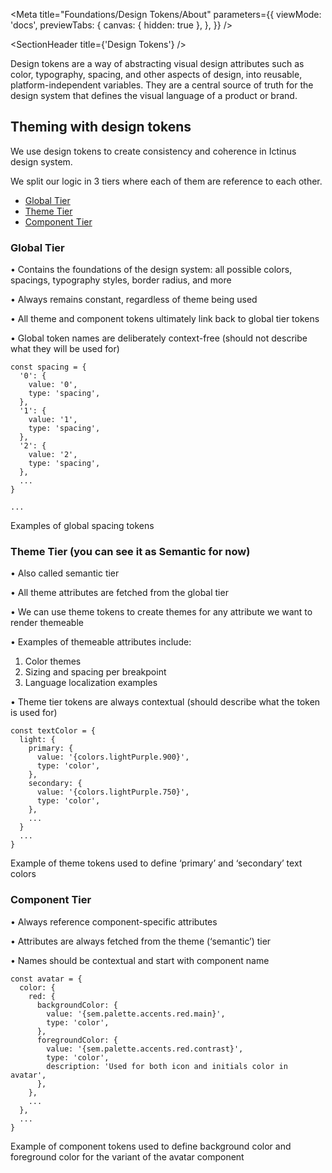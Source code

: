 
<Meta
  title="Foundations/Design Tokens/About"
  parameters={{
    viewMode: 'docs',
    previewTabs: {
      canvas: { hidden: true },
    },
  }}
/>

<SectionHeader title={'Design Tokens'} />

Design tokens are a way of abstracting visual design attributes such as color, typography, spacing, and other aspects of design, into reusable, platform-independent variables. They are a central source of truth for the design system that defines the visual language of a product or brand.

## Theming with design tokens

We use design tokens to create consistency and coherence in Ictinus design system.

We split our logic in 3 tiers where each of them are reference to each other.

- [Global Tier](#global-tier)
- [Theme Tier](<#theme-tier-(you-can-see-it-as-semantic-for-now)>)
- [Component Tier](#components-tier)

### Global Tier

• Contains the foundations of the design system: all possible colors, spacings, typography styles, border radius, and more

• Always remains constant, regardless of theme being used

• All theme and component tokens ultimately link back to global tier tokens

• Global token names are deliberately context-free (should not describe what they will be used for)

```
const spacing = {
  '0': {
    value: '0',
    type: 'spacing',
  },
  '1': {
    value: '1',
    type: 'spacing',
  },
  '2': {
    value: '2',
    type: 'spacing',
  },
  ...
}

...
```

<Note>Examples of global spacing tokens</Note>

### Theme Tier (you can see it as Semantic for now)

• Also called semantic tier

• All theme attributes are fetched from the global tier

• We can use theme tokens to create themes for any attribute we want to render themeable

• Examples of themeable attributes include:

1. Color themes
2. Sizing and spacing per breakpoint
3. Language localization examples

• Theme tier tokens are always contextual (should describe what the token is used for)

```
const textColor = {
  light: {
    primary: {
      value: '{colors.lightPurple.900}',
      type: 'color',
    },
    secondary: {
      value: '{colors.lightPurple.750}',
      type: 'color',
    },
    ...
  }
  ...
}
```

<Note>Example of theme tokens used to define ‘primary’ and ‘secondary’ text colors</Note>

### Component Tier

• Always reference component-specific attributes

• Attributes are always fetched from the theme (‘semantic’) tier

• Names should be contextual and start with component name

```
const avatar = {
  color: {
    red: {
      backgroundColor: {
        value: '{sem.palette.accents.red.main}',
        type: 'color',
      },
      foregroundColor: {
        value: '{sem.palette.accents.red.contrast}',
        type: 'color',
        description: 'Used for both icon and initials color in avatar',
      },
    },
    ...
  },
  ...
}
```

<Note>
  Example of component tokens used to define background color and foreground color for the variant
  of the avatar component
</Note>
